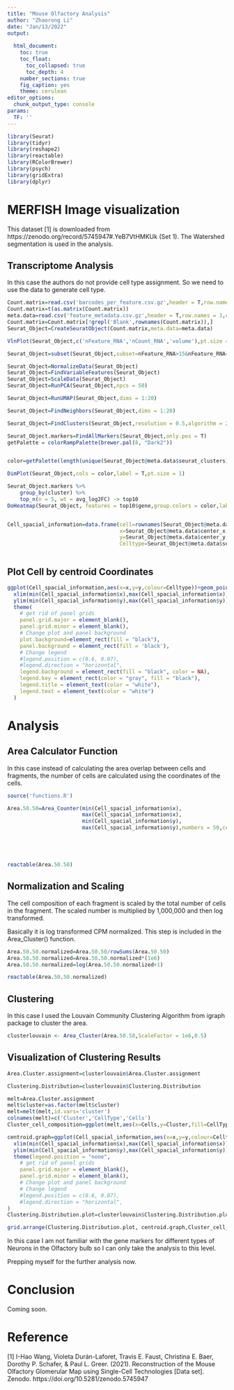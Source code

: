 ```yaml
---
title: "Mouse Olfactory Analysis"
author: "Zhaorong Li"
date: "Jan/13/2022"
output: 
  
  html_document:
    toc: true
    toc_float:
      toc_collapsed: true
      toc_depth: 4
    number_sections: true
    fig_caption: yes
    theme: cerulean
editor_options: 
  chunk_output_type: console
params:
  TF: ''
---
```



```r
library(Seurat)
library(tidyr)
library(reshape2)
library(reactable)
library(RColorBrewer)
library(psych)
library(gridExtra)
library(dplyr)
```

# MERFISH Image visualization

This dataset [1] is downloaded from https://zenodo.org/record/5745947#.YeB7VtHMKUk (Set 1). The Watershed segmentation is used in the analysis.

## Transcriptome Analysis

In this case the authors do not provide cell type assignment. So we need to use the data to generate cell type.
```r

Count.matrix=read.csv('barcodes_per_feature.csv.gz',header = T,row.names =1,check.names = F)
Count.matrix=t(as.matrix(Count.matrix))
meta.data=read.csv('feature_metadata.csv.gz',header = T,row.names = 1,check.names = F)
Count.matrix=Count.matrix[!grepl('Blank',rownames(Count.matrix)),]
Seurat_Object=CreateSeuratObject(Count.matrix,meta.data=meta.data)

VlnPlot(Seurat_Object,c('nFeature_RNA','nCount_RNA','volume'),pt.size = 0)

Seurat_Object=subset(Seurat_Object,subset=nFeature_RNA>15&nFeature_RNA<100)

Seurat_Object=NormalizeData(Seurat_Object)
Seurat_Object=FindVariableFeatures(Seurat_Object)
Seurat_Object=ScaleData(Seurat_Object)
Seurat_Object=RunPCA(Seurat_Object,npcs = 50)

Seurat_Object=RunUMAP(Seurat_Object,dims = 1:20)

Seurat_Object=FindNeighbors(Seurat_Object,dims = 1:20)

Seurat_Object=FindClusters(Seurat_Object,resolution = 0.5,algorithm = 2)

Seurat_Object.markers=FindAllMarkers(Seurat_Object,only.pos = T)
getPalette = colorRampPalette(brewer.pal(8, "Dark2"))


color=getPalette(length(unique(Seurat_Object@meta.data$seurat_clusters)))

DimPlot(Seurat_Object,cols = color,label = T,pt.size = 1)

Seurat_Object.markers %>%
    group_by(cluster) %>%
    top_n(n = 5, wt = avg_log2FC) -> top10
DoHeatmap(Seurat_Object, features = top10$gene,group.colors = color,label = F)


Cell_spacial_information=data.frame(cell=rownames(Seurat_Object@meta.data),
                                    x=Seurat_Object@meta.data$center_x,
                                    y=Seurat_Object@meta.data$center_y,
                                    Celltype=Seurat_Object@meta.data$seurat_clusters)



```


## Plot Cell by centroid Coordinates
```r

ggplot(Cell_spacial_information,aes(x=x,y=y,colour=Celltype))+geom_point()+
  xlim(min(Cell_spacial_information$x),max(Cell_spacial_information$x))+
  ylim(min(Cell_spacial_information$y),max(Cell_spacial_information$y)) + scale_color_manual(values = color)+ theme_bw() + 
  theme(
    # get rid of panel grids
    panel.grid.major = element_blank(),
    panel.grid.minor = element_blank(),
    # Change plot and panel background
    plot.background=element_rect(fill = "black"),
    panel.background = element_rect(fill = 'black'),
    # Change legend 
    #legend.position = c(0.6, 0.07),
    #legend.direction = "horizontal",
    legend.background = element_rect(fill = "black", color = NA),
    legend.key = element_rect(color = "gray", fill = "black"),
    legend.title = element_text(color = "white"),
    legend.text = element_text(color = "white")
  )

```

# Analysis

## Area Calculator Function

In this case instead of calculating the area overlap between cells and fragments, the number of cells are calculated using the coordinates of the cells.


```r
source('functions.R')

```

```r
Area.50.50=Area_Counter(min(Cell_spacial_information$x),
                        max(Cell_spacial_information$x),
                        min(Cell_spacial_information$y),
                        max(Cell_spacial_information$y),numbers = 50,cell_coordinates = Cell_spacial_information)





reactable(Area.50.50)


```

## Normalization and Scaling

The cell composition of each fragment is scaled by the total number of cells in the fragment. The scaled number is multiplied by 1,000,000 and then log transformed.

Basically it is log transformed CPM normalized. This step is included in the Area_Cluster() function.

```r

Area.50.50.normalized=Area.50.50/rowSums(Area.50.50)
Area.50.50.normalized=Area.50.50.normalized*(1e6)
Area.50.50.normalized=log(Area.50.50.normalized+1)

reactable(Area.50.50.normalized)

```

## Clustering

In this case I used the Louvain Community Clustering Algorithm from igraph package to cluster the area.


```r

clusterlouvain <- Area_Cluster(Area.50.50,ScaleFactor = 1e6,0.5)

```

## Visualization of Clustering Results

```r

Area.Cluster.assignment=clusterlouvain$Area.Cluster.assignment

Clustering.Distribution=clusterlouvain$Clustering.Distribution

melt=Area.Cluster.assignment
melt$cluster=as.factor(melt$cluster)
melt=melt(melt,id.vars='cluster')
colnames(melt)=c('Cluster','CellType','Cells')
Cluster_cell_composition=ggplot(melt,aes(x=Cells,y=Cluster,fill=CellType))+geom_bar(stat = 'identity',position = 'fill')+ scale_fill_manual(values = color)+ theme_bw()

centroid.graph=ggplot(Cell_spacial_information,aes(x=x,y=y,colour=Celltype))+geom_point()+
  xlim(min(Cell_spacial_information$x),max(Cell_spacial_information$x))+
  ylim(min(Cell_spacial_information$y),max(Cell_spacial_information$y)) + scale_color_manual(values = color)+ theme_bw() +xlab('x') +ylab('y') +
  theme(legend.position = "none",
    # get rid of panel grids
    panel.grid.major = element_blank(),
    panel.grid.minor = element_blank(),
    # Change plot and panel background
    # Change legend 
    #legend.position = c(0.6, 0.07),
    #legend.direction = "horizontal",
)
Clustering.Distribution.plot=clusterlouvain$Clustering.Distribution.plot

grid.arrange(Clustering.Distribution.plot, centroid.graph,Cluster_cell_composition, ncol=2)

```

In this case I am not familiar with the gene markers for different types of Neurons in the Olfactory bulb so I can only take the analysis to this level.

Prepping myself for the further analysis now.




# Conclusion

Coming soon.

# Reference

[1] I-Hao Wang, Violeta Durán-Laforet, Travis E. Faust, Christina E. Baer, Dorothy P. Schafer, & Paul L. Greer. (2021). Reconstruction of the Mouse Olfactory Glomerular Map using Single-Cell Technologies [Data set]. Zenodo. https://doi.org/10.5281/zenodo.5745947










